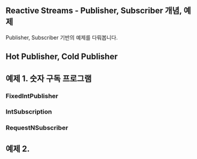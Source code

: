 ## Reactive Streams - Publisher, Subscriber 개념, 예제

Publisher, Subscriber 기반의 예제를 다뤄봅니다.

## Hot Publisher, Cold Publisher



## 예제 1. 숫자 구독 프로그램

### FixedIntPublisher

### IntSubscription

### RequestNSubscriber



## 예제 2. 



